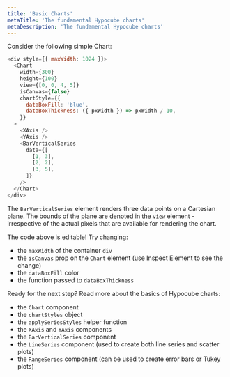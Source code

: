 ```yaml
---
title: 'Basic Charts'
metaTitle: 'The fundamental Hypocube charts'
metaDescription: 'The fundamental Hypocube charts'
---
```


Consider the following simple Chart:

```javascript react-live=true
<div style={{ maxWidth: 1024 }}>
  <Chart
    width={300}
    height={100}
    view={[0, 0, 4, 5]}
    isCanvas={false}
    chartStyle={{
      dataBoxFill: 'blue',
      dataBoxThickness: ({ pxWidth }) => pxWidth / 10,
    }}
  >
    <XAxis />
    <YAxis />
    <BarVerticalSeries
      data={[
        [1, 3],
        [2, 2],
        [3, 5],
      ]}
    />
  </Chart>
</div>
```

The `BarVerticalSeries` element renders three data points on a Cartesian plane. The bounds of the plane are denoted in the `view` element - irrespective of the actual pixels that are available for rendering the chart.

The code above is editable! Try changing:

- the `maxWidth` of the container `div`
- the `isCanvas` prop on the `Chart` element (use Inspect Element to see the change)
- the `dataBoxFill` color
- the function passed to `dataBoxThickness`

Ready for the next step? Read more about the basics of Hypocube charts:

- the `Chart` component
- the `chartStyles` object
- the `applySeriesStyles` helper function
- the `XAxis` and `YAxis` components
- the `BarVerticalSeries` component
- the `LineSeries` component (used to create both line series and scatter plots)
- the `RangeSeries` component (can be used to create error bars or Tukey plots)
